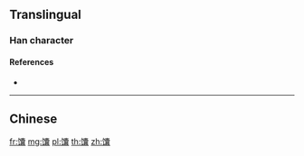 {{character info/new}}
{{also|饢}}
==Translingual==

===Han character===
{{Han char|rn=184|rad=饣|as=22|sn=25|four=|canj=NVJBV|ids=⿰饣囊}}

====References====
* {{Han ref|kx=1427.311|hdz=74479.150|uh=9995|ud=39317}}

----

==Chinese==
{{zh-see|饢}}

[[fr:馕]]
[[mg:馕]]
[[pl:馕]]
[[th:馕]]
[[zh:馕]]